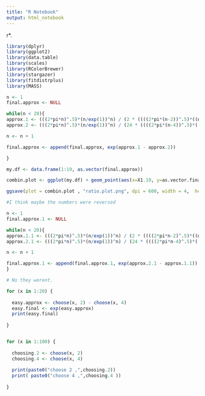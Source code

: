 ---
title: "R Notebook"
output: html_notebook
---
r*. 



```{r setup, include=FALSE}
library(dplyr)
library(ggplot2)
library(data.table)
library(scales)
library(RColorBrewer)
library(stargazer)
library(fitdistrplus)
library(MASS)
```


```{r}

n <- 1
final.approx <- NULL

while(n < 20){
approx.1 <- (((2*pi*n)^.5)*(n/exp(1))^n) / (2 * ((((2*pi*(n-2))^.5)*((n-2)/exp(1))^(n-2))))
approx.2 <- (((2*pi*n)^.5)*(n/exp(1))^n) / (24 * ((((2*pi*(n-4))^.5)*((n-4)/exp(1))^(n-4))))

n <- n + 1

final.approx <- append(final.approx, exp(approx.1 - approx.2))

}

my.df <- data.frame(1:19, as.vector(final.approx))

combin.plot <- ggplot(my.df) + geom_point(aes(x=X1.19, y=as.vector.final.approx.))  + scale_y_log10("Ratio", breaks = trans_breaks("log10", function(x) 10^x), labels = trans_format("log10", math_format(10^.x))) + scale_x_continuous("N", breaks = 1:20, labels = 1:20) + theme(plot.title = element_text("Cumulative Distribution Function"), text = element_text(size = 14)) + theme_bw()

ggsave(plot = combin.plot , "ratio.plot.png", dpi = 600, width = 4,  height = 3.5, units = 'in')

```

```{r}

#I think maybe the numbers were reversed

n <- 1
final.approx.1 <- NULL

while(n < 20){
approx.1.1 <- (((2*pi*n)^.5)*(n/exp(1))^n) / (2 * ((((2*pi*n-2)^.5)*((n-2)/exp(1))^(n-2))))
approx.2.1 <- (((2*pi*n)^.5)*(n/exp(1))^n) / (24 * ((((2*pi*n-4)^.5)*((n-4)/exp(1))^(n-4))))

n <- n + 1

final.approx.1 <- append(final.approx.1, exp(approx.2.1 - approx.1.1))
}

# No they werent.

```

```{r}

for (x in 1:20) {
  
  easy.approx <- choose(x, 2) - choose(x, 4)
  easy.final <- exp(easy.approx)
  print(easy.final)
  
}


for (x in 1:100) {
  
  choosing.2 <- choose(x, 2) 
  choosing.4 <- choose(x, 4)
  
  print(paste0("choose 2 ,",choosing.2))
  print( paste0("choose 4 ,",choosing.4 ))
  
}


```